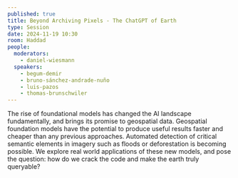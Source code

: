 ```yaml
---
published: true
title: Beyond Archiving Pixels - The ChatGPT of Earth
type: Session
date: 2024-11-19 10:30
room: Haddad
people:
  moderators:
    - daniel-wiesmann
  speakers:
    - begum-demir
    - bruno-sánchez-andrade-nuño
    - luis-pazos
    - thomas-brunschwiler
---
```

The rise of foundational models has changed the AI landscape fundamentally, and brings its promise to geospatial data. Geospatial foundation models have the potential to produce useful results faster and cheaper than any previous approaches. Automated detection of critical semantic elements in imagery such as floods or deforestation is becoming possible. We explore real world applications of these new models, and pose the question: how do we crack the code and make the earth truly queryable?
